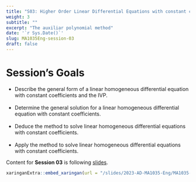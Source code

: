 ---
title: "S03: Higher Order Linear Differential Equations with constant coefficients"
weight: 3
subtitle: ""
excerpt: "The auxiliar polynomial method"
date: '`r Sys.Date()`'
slug: MA1035Eng-session-03
draft: false
---

# Session's Goals

* Describe the general form of a linear homogeneous differential equation with constant coefficients and the IVP. <br/><br/>
* Determine the general solution for a linear homogeneous differential equation with constant coefficients. <br/><br/>
* Deduce the method to solve linear homogeneous differential equations with constant coefficients. <br/><br/>
* Apply the method to solve linear homogeneous differential equations with constant coefficients.


Content for **Session 03** is following [slides](/slides/2023-AD-MA1035-Eng/MA1035-sesion-03).

```{r embed-xaringan, echo=FALSE}
xaringanExtra::embed_xaringan(url = "/slides/2023-AD-MA1035-Eng/MA1035-sesion-03", ratio = "4:3")
```